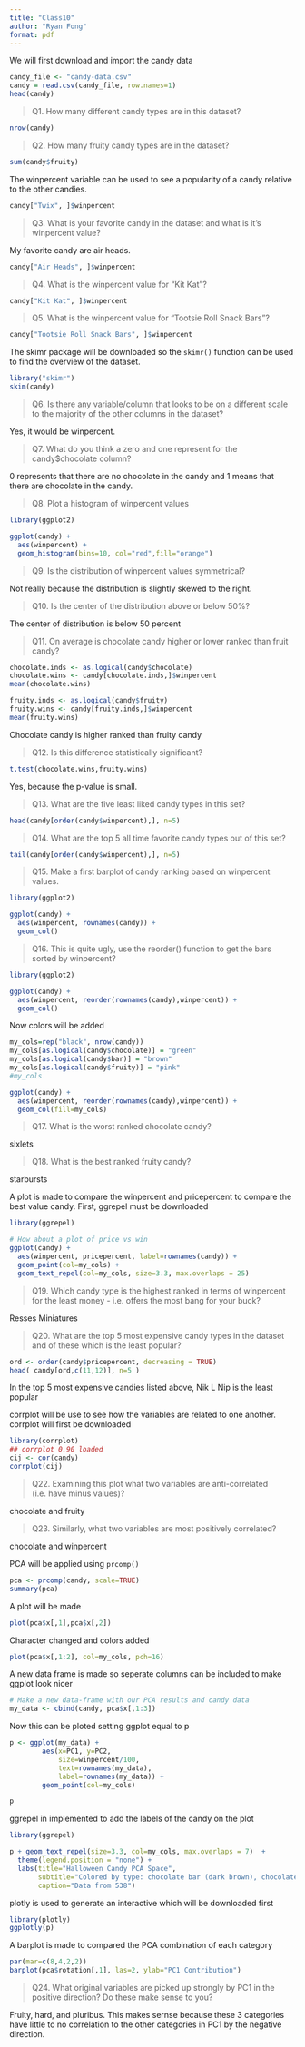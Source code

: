 ```yaml
---
title: "Class10"
author: "Ryan Fong"
format: pdf
---
```


We will first download and import the candy data
```r
candy_file <- "candy-data.csv"
candy = read.csv(candy_file, row.names=1)
head(candy)
```

>Q1. How many different candy types are in this dataset?

```r
nrow(candy)
```

>Q2. How many fruity candy types are in the dataset?

```r
sum(candy$fruity)
```

The winpercent variable can be used to see a popularity of a candy relative to the other candies.
```r
candy["Twix", ]$winpercent
```

>Q3. What is your favorite candy in the dataset and what is it’s winpercent value?

My favorite candy are air heads.
```r
candy["Air Heads", ]$winpercent
```

>Q4. What is the winpercent value for “Kit Kat”?

```r
candy["Kit Kat", ]$winpercent
```

>Q5. What is the winpercent value for “Tootsie Roll Snack Bars”?

```r
candy["Tootsie Roll Snack Bars", ]$winpercent
```

The skimr package will be downloaded so the `skimr()` function can be used to find the overview of the dataset.

```r
library("skimr")
skim(candy)
```


>Q6. Is there any variable/column that looks to be on a different scale to the majority of the other columns in the dataset?

Yes, it would be winpercent.

>Q7. What do you think a zero and one represent for the candy$chocolate column?

0 represents that there are no chocolate in the candy and 1 means that there are chocolate in the candy.

>Q8. Plot a histogram of winpercent values

```r
library(ggplot2)

ggplot(candy) +
  aes(winpercent) +
  geom_histogram(bins=10, col="red",fill="orange")
```

>Q9. Is the distribution of winpercent values symmetrical?

Not really because the distribution is slightly skewed to the right.

>Q10. Is the center of the distribution above or below 50%?

The center of distribution is below 50 percent

>Q11. On average is chocolate candy higher or lower ranked than fruit candy?

```r
chocolate.inds <- as.logical(candy$chocolate)
chocolate.wins <- candy[chocolate.inds,]$winpercent
mean(chocolate.wins)
```

```r
fruity.inds <- as.logical(candy$fruity)
fruity.wins <- candy[fruity.inds,]$winpercent
mean(fruity.wins)
```

Chocolate candy is higher ranked than fruity candy

>Q12. Is this difference statistically significant?

```r
t.test(chocolate.wins,fruity.wins)
```

Yes, because the p-value is small.

>Q13. What are the five least liked candy types in this set?

```r
head(candy[order(candy$winpercent),], n=5)
```

>Q14. What are the top 5 all time favorite candy types out of this set?

```r
tail(candy[order(candy$winpercent),], n=5)
```

>Q15. Make a first barplot of candy ranking based on winpercent values.

```r
library(ggplot2)

ggplot(candy) + 
  aes(winpercent, rownames(candy)) +
  geom_col()
```

>Q16. This is quite ugly, use the reorder() function to get the bars sorted by winpercent?

```r
library(ggplot2)

ggplot(candy) + 
  aes(winpercent, reorder(rownames(candy),winpercent)) +
  geom_col()
```

Now colors will be added
```r
my_cols=rep("black", nrow(candy))
my_cols[as.logical(candy$chocolate)] = "green"
my_cols[as.logical(candy$bar)] = "brown"
my_cols[as.logical(candy$fruity)] = "pink"
#my_cols
```

```r
ggplot(candy) + 
  aes(winpercent, reorder(rownames(candy),winpercent)) +
  geom_col(fill=my_cols) 
```

>Q17. What is the worst ranked chocolate candy?

sixlets

>Q18. What is the best ranked fruity candy?

starbursts

A plot is made to compare the winpercent and pricepercent to compare the best value candy. First, ggrepel must be downloaded

```r
library(ggrepel)

# How about a plot of price vs win
ggplot(candy) +
  aes(winpercent, pricepercent, label=rownames(candy)) +
  geom_point(col=my_cols) + 
  geom_text_repel(col=my_cols, size=3.3, max.overlaps = 25)
```

>Q19. Which candy type is the highest ranked in terms of winpercent for the least money - i.e. offers the most bang for your buck?

Resses Miniatures

>Q20. What are the top 5 most expensive candy types in the dataset and of these which is the least popular?

```r
ord <- order(candy$pricepercent, decreasing = TRUE)
head( candy[ord,c(11,12)], n=5 )
```

In the top 5 most expensive candies listed above, Nik L Nip is the least popular

corrplot will be use to see how the variables are related to one another. corrplot will first be downloaded
```r
library(corrplot)
## corrplot 0.90 loaded
cij <- cor(candy)
corrplot(cij)
```

>Q22. Examining this plot what two variables are anti-correlated (i.e. have minus values)?

chocolate and fruity

>Q23. Similarly, what two variables are most positively correlated?

chocolate and winpercent

PCA will be applied using `prcomp()`
```r
pca <- prcomp(candy, scale=TRUE)
summary(pca)
```

A plot will be made
```r
plot(pca$x[,1],pca$x[,2])
```

Character changed and colors added
```r
plot(pca$x[,1:2], col=my_cols, pch=16)
```

A new data frame is made so seperate columns can be included to make ggplot look nicer
```r
# Make a new data-frame with our PCA results and candy data
my_data <- cbind(candy, pca$x[,1:3])
```

Now this can be ploted setting ggplot equal to p
```r
p <- ggplot(my_data) + 
        aes(x=PC1, y=PC2, 
            size=winpercent/100,  
            text=rownames(my_data),
            label=rownames(my_data)) +
        geom_point(col=my_cols)

p
```

ggrepel in implemented to add the labels of the candy on the plot
```r
library(ggrepel)

p + geom_text_repel(size=3.3, col=my_cols, max.overlaps = 7)  + 
  theme(legend.position = "none") +
  labs(title="Halloween Candy PCA Space",
       subtitle="Colored by type: chocolate bar (dark brown), chocolate other (light brown), fruity (red), other (black)",
       caption="Data from 538")
```

plotly is used to generate an interactive which will be downloaded first
```r
library(plotly)
ggplotly(p)
```

A barplot is made to compared the PCA combination of each category
```r
par(mar=c(8,4,2,2))
barplot(pca$rotation[,1], las=2, ylab="PC1 Contribution")
```

>Q24. What original variables are picked up strongly by PC1 in the positive direction? Do these make sense to you?

Fruity, hard, and pluribus. This makes sernse because these 3 categories have little to no correlation to the other categories in PC1 by the negative direction.











